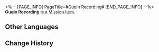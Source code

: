 <%-- [PAGE_INFO]
PageTitle=#Guqin Recording#
[END_PAGE_INFO] --%>
{{Item Infobox
|id          = 140364
|image       = Item Guqin Recording.png{{subst:void|<!--$UPLOAD:<<SpriteOutput/ItemFigures/140231.png>-<Item Guqin Recording.png>-<Item Icons>>-->}}
|type        = Mission Item
|invCategory = Missions
|rarity      = 3
|effect      = 
|description = Recordings of a guqin being played at Swallowsong Pavilion. The recordingly can be played repeatedly.
}}
{{Description|''"Towering like that of a mountain, flowing like that of rapid water..."''}}
'''Guqin Recording''' is a [[Mission Item]].

==Other Languages==
{{Other Languages
|en   = Guqin Recording
|zhs  = 古琴录音
|zht  = 古琴錄音
|ja   = 古琴の録音
|ko   = 칠현금 녹음본
|es   = Grabación de cítara
|fr   = Enregistrement de cithare
|ru   = Запись цитры
|th   = บันทึกเสียงของพิณโบราณ
|vi   = Ghi Âm Cổ Cầm
|de   = Guqin-Aufzeichnung
|id   = Rekaman Guqin
|pt   = Gravação de Guqin
}}

==Change History==
{{Change History|1.5}}